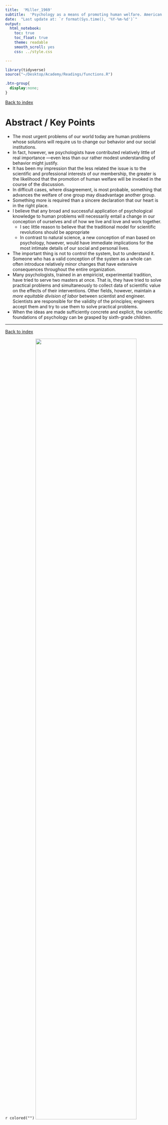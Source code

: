 ```yaml
---
title:  'Miller_1969'
subtitle:  'Psychology as a means of promoting human welfare. American Psychologist, 24(12), 1063–1075. https://doi.org/10.1037/h0028988'
date:  "Last update at: `r format(Sys.time(), '%Y-%m-%d')`"
output: 
  html_notebook:
    toc: true
    toc_float: true
    theme: readable
    smooth_scroll: yes
    css: ../style.css

---
```


```r
library(tidyverse)
source("~/Desktop/Academy/Readings/functions.R")
```

```css
.btn-group{
  display:none;
}
```

[Back to index](../index.nb.html)

# Abstract / Key Points

- The most urgent problems of our world today are human problems whose solutions will require us to change our behavior and our social institutions.
- In fact, however, we psychologists have contributed relatively little of real importance —even less than our rather modest understanding of behavior might justify.
- It has been my impression that the less related the issue is to the scientific and professional interests of our membership, the greater is the likelihood that the promotion of human welfare will be invoked in the course of the discussion.
- In difficult cases, where disagreement, is most probable, something that advances the welfare of one group may disadvantage another group. 
- Something more is required than a sincere declaration that our heart is in the right place.
- I believe that any broad and successful application of psychological knowledge to human problems will necessarily entail a change in our conception of ourselves and of how we live and love and work together.
  - I sec little reason to believe that the traditional model for scientific revolutions should be appropriate
  - In contrast to natural science, a new conception of man based on psychology, however, would have immediate implications for the most intimate details of our social and personal lives.
- The important thing is not to control the system, but to understand it. Someone who has a valid conception of the system as a whole can often introduce relatively minor changes that have extensive consequences throughout the entire organization.
- Many psychologists, trained in an empiricist, experimental tradition, have tried to serve two masters at once. That is, they have tried to solve practical problems and simultaneously to collect data of scientific value on the effects of their interventions. Other fields, however, maintain a *more equitable division of labor* between scientist and engineer. Scientists are responsible for the validity of the principles; engineers accept them and try to use them to solve practical problems.
- When the ideas are made sufficiently concrete and explicit, the scientific foundations of psychology can be grasped by sixth-grade children.


-----
[Back to index](../index.nb.html)

`r colored("")`
<img src="Screenshots.png" width=80%>


